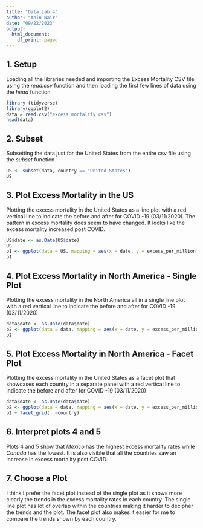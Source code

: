---
title: "Data Lab 4"
author: "Anin Nair"
date: "09/22/2023"
output:
  html_document:
    df_print: paged
---

## 1. Setup
Loading all the libraries needed and importing the Excess Mortality CSV file using the *read.csv* function and then loading the first few lines of data using the *head* function
```{r}
library (tidyverse)
library(ggplot2)
data = read.csv("excess_mortality.csv")
head(data)
```

## 2. Subset
Subsetting the data just for the United States from the entire csv file using the *subset* function 
```{r}
US <- subset(data, country == "United States")
US
```

## 3. Plot Excess Mortality in the US

Plotting the excess mortality in the United States as a line plot with a red vertical line to indicate the before and after for COVID -19 (03/11/2020). The pattern in excess mortality does seem to have changed. It looks like the excess mortality increased post COVID.

```{r}
US$date <- as.Date(US$date)
US
p1 <- ggplot(data = US, mapping = aes(x = date, y = excess_per_million)) + geom_line(size = 1) + labs(x = "Year", y = "Excess Mortality") + geom_vline(data = , xintercept = as.Date("2020-03-11"), color = "red")
p1
```
## 4. Plot Excess Mortality in North America - Single Plot 
Plotting the excess mortality in the  North America all in a single line plot with a red vertical line to indicate the before and after for COVID -19 (03/11/2020)

```{r}
data$date <- as.Date(data$date)
p2 <- ggplot(data = data, mapping = aes(x = date, y = excess_per_million, color = country)) + geom_line(size = 1) + labs(x = "Year", y = "Excess Mortality") + geom_vline(data = , xintercept = as.Date("2020-03-11"), color = "red")
p2
```
## 5. Plot Excess Mortality in North America - Facet Plot 
Plotting the excess mortality in the United States as a facet plot that showcases each country in a separate panel with a red vertical line to indicate the before and after for COVID -19 (03/11/2020)

```{r}
data$date <- as.Date(data$date)
p2 <- ggplot(data = data, mapping = aes(x = date, y = excess_per_million, color = country)) + geom_line(size = 1) + labs(x = "Year", y = "Excess Mortality") + geom_vline(data = , xintercept = as.Date("2020-03-11"), color = "red")
p2 + facet_grid(. ~country)
```
## 6. Interpret plots 4 and 5 
Plots 4 and 5 show that *Mexico* has the highest excess mortality rates while *Canada* has the lowest. It is also visible that all the countries saw an increase in excess mortality post COVID.


## 7. Choose a Plot

I think I prefer the facet plot instead of the single plot as it shows more clearly the trends in the excess mortality rates in each country. The single line plot has lot of overlap within the countries making it harder to decipher the trends and the plot. The facet plot also makes it easier for me to compare the trends shown by each country. 